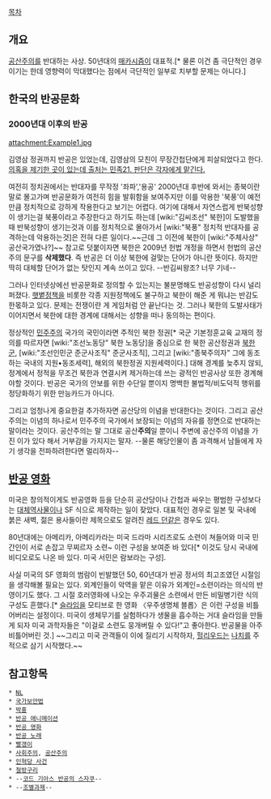 [[목차]]
== 개요 ==
[[공산주의]]를 반대하는 사상. 50년대의 [[매카시즘]]이 대표적.[* 물론 이건 좀 극단적인 경우이기는 한데 영향력이 막대했다는 점에서 극단적인 일부로 치부할 문제는 아니다.] 

== 한국의 반공문화 ==

=== 2000년대 이후의 반공 ===

attachment:Example1.jpg

김영삼 정권까지 반공은 있었는데, 김영삼의 모친이 무장간첩단에게 피살되었다고 한다. [http://www.minjog21.com/news/articleView.html?idxno=4656 의혹을 제기한 곳이 있는데 출처는 민족21. 판단은 각자에게 맡긴다.]

여전히 정치권에서는 반대자를 무작정 '좌파','용공' 2000년대 후반에 와서는 종북이란 말로 몰고가며 반공문화가 여전히 힘을 발휘함을 보여주지만 이를 악용한 '북풍'이 예전만큼 정치적으로 강하게 작용한다고 보기는 어렵다. 여기에 대해서 자연스럽게 반북성향이 생기는걸 북풍이라고 주장한다고 하기도 하는데 [wiki:"김씨조선" 북한]이 도발했을때 반북성향이 생기는것과 이를 정치적으로 몰아가서 [wiki:"북풍" 정치적 반대자를 공격하는데 악용하는것]은 전혀 다른 일이다.~~근데 그 이전에 북한이 [wiki:"주체사상" 공산국가였나?]~~ 참고로 덧붙이자면 북한은 2009년 헌법 개정을 하면서 헌법의 공산주의 문구를 '''삭제했다'''. 즉 반공은 더 이상 북한에 걸맞는 단어가 아니란 뜻이다. 하지만 딱히 대체할 단어가 없는 탓인지 계속 쓰이고 있다. --반김씨왕조? 너무 기네--

그러나 인터넷상에선 반공문화로 정의할 수 있는지는 불분명해도 반공성향이 다시 널리 퍼졌다. [[햇볕정책]]을 비롯한 각종 지원정책에도 불구하고 북한이 해준 게 뭐냐는 반감도 한몫하고 있다. 문제는 전쟁이란 게 게임처럼 안 끝난다는 것. 그러나 북한의 도발사태가 이어지면서 북한에 대한 경계에 대해서는 성향을 떠나 동의하는 편이다.

정상적인 [[민주주의]] 국가의 국민이라면 주적인 북한 정권[* 국군 기본정훈교육 교재의 정의를 따르자면 [wiki:"조선노동당" 북한 노동당]을 중심으로 한 북한 공산정권과 [[북한군]], [wiki:"조선인민군 준군사조직" 준군사조직], 그리고 [wiki:"종북주의자" 그에 동조하는 국내의 지원•동조세력], 해외의 북한정권 지원세력이다.] 대해 경계를 늦추지 않되, 정계에서 정적을 무조건 북한과 연결시켜 제거하는데 쓰는 광적인 반공사상 또한 경계해야할 것이다. 반공은 국가의 안보를 위한 수단일 뿐이지 명백한 불법적/비도덕적 행위를 정당화하기 위한 만능카드가 아니다.

그리고 엄청나게 중요한걸 추가하자면 공산당의 이념을 반대한다는 것이다. 그리고 공산주의는 이념의 하나로서 민주주의 국가에서 보장되는 이념의 자유를 정면으로 반대하는 말이라는 것이다. 공산주의는 말 그대로 공산'''주의'''일 뿐이니 주변에 공산주의 이념을 가진 이가 있다 해서 거부감을 가지지는 말자. --물론 해당인물이 좀 과격해서 남들에게 자기 생각을 전파하려한다면 멀리하자-- 
== [[반공 영화]] ==
미국은 창의적이게도 반공영화 등을 단순히 공산당이나 간첩과 싸우는 평범한 구성보다는 [[대체역사물]]이나 SF 식으로 제작하는 일이 잦았다. 대표적인 경우로 일본 및 국내에 붉은 새벽, 젊은 용사들이란 제목으로도 알려진 [[레드 던]]같은 경우도 있다.  

80년대에는 아메리카, 아메리카라는 미국 드라마 시리즈로도 소련이 쳐들어와 미국 민간인이 서로 손잡고 무찌르자 소련~ 이런 구성을 보여준 바 있다[* 이것도 당시 국내에 비디오로도 나온 바 있다. 미국 서민은 람보라는 구성].

사실 미국의 SF 영화의 범람이 빈발했던 50, 60년대가 반공 정서의 최고조였던 시절임을 생각해볼 필요는 있다. 외계인들이 악역을 맡은 이유가 외계인=소련이라는 의식의 반영이기도 했다. 그 시절 호러영화에 나오는 우주괴물은 소련에서 만든 비밀병기란 식의 구성도 흔했다.[* [[슬라임]]을 모티브로 한 영화 〈우주생명체 블롭〉은 이런 구성을 비틀어버리는 설정이다. 미국이 생체무기를 실험하다가 생물을 흡수하는 거대 슬라임을 만들게 되자 미국 과학자들은 "이걸로 소련도 뭉개버릴 수 있다!"고 좋아한다. 반공물을 아주 비틀어버린 것.] ~~그리고 미국 관객들이 이에 질리기 시작하자, [[헐리우드]]는 [[나치]]를 주적으로 삼기 시작했다.~~

== 참고항목 ==
 * [[NL]]
 * [[국가보안법]]
 * [[박홍]]
 * [[반공 애니메이션]]
 * [[반공 영화]]
 * [[반공 노래]]
 * [[빨갱이]]
 * [[사회주의]], [[공산주의]]
 * [[인혁당 사건]]
 * [[철방구리]]
 * --[[코드 기아스 반공의 스자쿠]]--
 * --[[조별과제]]--
